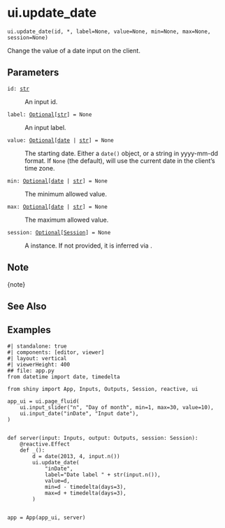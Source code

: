 # ui.update_date { #shiny.ui.update_date }

`ui.update_date(id, *, label=None, value=None, min=None, max=None, session=None)`

Change the value of a date input on the client.

## Parameters

<code><span class="parameter-name">id</span><span class="parameter-annotation-sep">:</span> <span class="parameter-annotation">[str](`str`)</span></code>

:   An input id.

<code><span class="parameter-name">label</span><span class="parameter-annotation-sep">:</span> <span class="parameter-annotation">[Optional](`typing.Optional`)\[[str](`str`)\]</span> <span class="parameter-default-sep">=</span> <span class="parameter-default">None</span></code>

:   An input label.

<code><span class="parameter-name">value</span><span class="parameter-annotation-sep">:</span> <span class="parameter-annotation">[Optional](`typing.Optional`)\[[date](`datetime.date`) \| [str](`str`)\]</span> <span class="parameter-default-sep">=</span> <span class="parameter-default">None</span></code>

:   The starting date. Either a `date()` object, or a string in yyyy-mm-dd format.
    If ``None`` (the default), will use the current date in the client's time zone.

<code><span class="parameter-name">min</span><span class="parameter-annotation-sep">:</span> <span class="parameter-annotation">[Optional](`typing.Optional`)\[[date](`datetime.date`) \| [str](`str`)\]</span> <span class="parameter-default-sep">=</span> <span class="parameter-default">None</span></code>

:   The minimum allowed value.

<code><span class="parameter-name">max</span><span class="parameter-annotation-sep">:</span> <span class="parameter-annotation">[Optional](`typing.Optional`)\[[date](`datetime.date`) \| [str](`str`)\]</span> <span class="parameter-default-sep">=</span> <span class="parameter-default">None</span></code>

:   The maximum allowed value.

<code><span class="parameter-name">session</span><span class="parameter-annotation-sep">:</span> <span class="parameter-annotation">[Optional](`typing.Optional`)\[[Session](`shiny.session.Session`)\]</span> <span class="parameter-default-sep">=</span> <span class="parameter-default">None</span></code>

:   A [](:class:`~shiny.Session`) instance. If not provided, it is inferred via
    [](:func:`~shiny.session.get_current_session`).

## Note

{note}



## See Also

[](:func:`~shiny.ui.input_date`)

## Examples


```shinylive-python
#| standalone: true
#| components: [editor, viewer]
#| layout: vertical
#| viewerHeight: 400
## file: app.py
from datetime import date, timedelta

from shiny import App, Inputs, Outputs, Session, reactive, ui

app_ui = ui.page_fluid(
    ui.input_slider("n", "Day of month", min=1, max=30, value=10),
    ui.input_date("inDate", "Input date"),
)


def server(input: Inputs, output: Outputs, session: Session):
    @reactive.Effect
    def _():
        d = date(2013, 4, input.n())
        ui.update_date(
            "inDate",
            label="Date label " + str(input.n()),
            value=d,
            min=d - timedelta(days=3),
            max=d + timedelta(days=3),
        )


app = App(app_ui, server)

```

